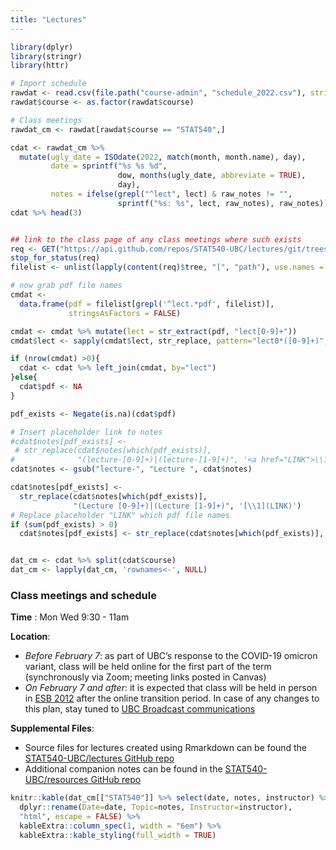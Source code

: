 ```yaml
---
title: "Lectures"
---
```



```r
library(dplyr)
library(stringr)
library(httr)
```



```r
# Import schedule
rawdat <- read.csv(file.path("course-admin", "schedule_2022.csv"), stringsAsFactors = FALSE, colClasses = list(course = 'factor', dow = 'factor'))
rawdat$course <- as.factor(rawdat$course)

# Class meetings
rawdat_cm <- rawdat[rawdat$course == "STAT540",]

cdat <- rawdat_cm %>%
  mutate(ugly_date = ISOdate(2022, match(month, month.name), day),
         date = sprintf("%s %s %d",
                        dow, months(ugly_date, abbreviate = TRUE),
                        day),
         notes = ifelse(grepl("^lect", lect) & raw_notes != "",
                        sprintf("%s: %s", lect, raw_notes), raw_notes))
cdat %>% head(3)


## link to the class page of any class meetings where such exists
req <- GET("https://api.github.com/repos/STAT540-UBC/lectures/git/trees/main?recursive=1")
stop_for_status(req)
filelist <- unlist(lapply(content(req)$tree, "[", "path"), use.names = F)

# now grab pdf file names
cmdat <-
  data.frame(pdf = filelist[grepl('^lect.*pdf', filelist)],
             stringsAsFactors = FALSE)

cmdat <- cmdat %>% mutate(lect = str_extract(pdf, "lect[0-9]+"))
cmdat$lect <- sapply(cmdat$lect, str_replace, pattern="lect0*([0-9]+)", replacement="lecture-\\1")

if (nrow(cmdat) >0){
  cdat <- cdat %>% left_join(cmdat, by="lect")
}else{
  cdat$pdf <- NA
}

pdf_exists <- Negate(is.na)(cdat$pdf)

# Insert placeholder link to notes 
#cdat$notes[pdf_exists] <-
 # str_replace(cdat$notes[which(pdf_exists)],
#              "(lecture-[0-9]+)|(lecture-[1-9]+)", '<a href="LINK">\\1</a>')
cdat$notes <- gsub("lecture-", "Lecture ", cdat$notes)

cdat$notes[pdf_exists] <-
  str_replace(cdat$notes[which(pdf_exists)],
              "(Lecture [0-9]+)|(Lecture [1-9]+)", '[\\1](LINK)')
# Replace placeholder "LINK" which pdf file names
if (sum(pdf_exists) > 0)
  cdat$notes[pdf_exists] <- str_replace(cdat$notes[which(pdf_exists)], "LINK", paste0("https://github.com/STAT540-UBC/lectures/raw/main/", cdat$pdf[which(pdf_exists)]))


dat_cm <- cdat %>% split(cdat$course)
dat_cm <- lapply(dat_cm, 'rownames<-', NULL)
```



### Class meetings and schedule 

**Time** : Mon Wed 9:30 - 11am

**Location**: 

* *Before February 7*: as part of UBC's response to the COVID-19 omicron variant, class will be held online for the first part of the term (synchronously via Zoom; meeting links posted in Canvas)
* *On February 7 and after*: it is expected that class will be held in person in [ESB 2012](https://ssc.adm.ubc.ca/classroomservices/function/viewlocation?userEvent=ShowLocation&buildingID=ESB&roomID=2012) after the online transition period. In case of any changes to this plan, stay tuned to [UBC Broadcast communications](https://covid19.ubc.ca/) 


**Supplemental Files**: 

* Source files for lectures created using Rmarkdown can be found the [STAT540-UBC/lectures GitHub repo](https://github.com/STAT540-UBC/lectures)
* Additional companion notes can be found in the [STAT540-UBC/resources GitHub repo](https://github.com/STAT540-UBC/resources)

```r
knitr::kable(dat_cm[["STAT540"]] %>% select(date, notes, instructor) %>%
  dplyr::rename(Date=date, Topic=notes, Instructor=instructor),
  "html", escape = FALSE) %>% 
  kableExtra::column_spec(1, width = "6em") %>%
  kableExtra::kable_styling(full_width = TRUE)
```

